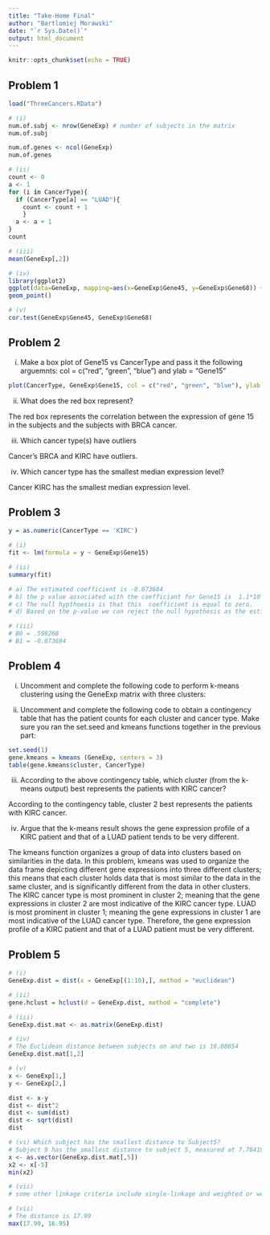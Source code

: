 ```yaml
---
title: "Take-Home Final"
author: "Bartlomiej Morawski"
date: "`r Sys.Date()`"
output: html_document
---
```


```r
knitr::opts_chunk$set(echo = TRUE)
```

## Problem 1
```r
load("ThreeCancers.RData")

# (i)
num.of.subj <- nrow(GeneExp) # number of subjects in the matrix
num.of.subj

num.of.genes <- ncol(GeneExp)
num.of.genes

# (ii)
count <- 0
a <- 1
for (i in CancerType){
  if (CancerType[a] == "LUAD"){
    count <- count + 1
    }
  a <- a + 1
}
count

# (iii)
mean(GeneExp[,2])

# (iv)
library(ggplot2)
ggplot(data=GeneExp, mapping=aes(x=GeneExp$Gene45, y=GeneExp$Gene68)) +
geom_point()

# (v)
cor.test(GeneExp$Gene45, GeneExp$Gene68)
```

## Problem 2

(i) Make a box plot of Gene15 vs CancerType and pass it the following arguemnts: col = c("red", "green", "blue") and ylab = "Gene15"
```r
plot(CancerType, GeneExp$Gene15, col = c("red", "green", "blue"), ylab = "Gene 15")
```

(ii) What does the red box represent?

The red box represents the correlation between the expression of gene 15 in the subjects and the subjects with BRCA cancer. 

(iii) Which cancer type(s) have outliers

Cancer's BRCA and KIRC have outliers.

(iv) Which cancer type has the smallest median expression level?

Cancer KIRC has the smallest median expression level. 


## Problem 3
```r
y = as.numeric(CancerType == 'KIRC')

# (i)
fit <- lm(formula = y ~ GeneExp$Gene15)

# (ii) 
summary(fit) 

# a) The estimated coefficient is -0.073684
# b) the p value associated with the coefficiant for Gene15 is  1.1*10^-15
# c) The null hypthoesis is that this  coefficient is equal to zero.
# d) Based on the p-value we can reject the null hypothesis as the estimated result does not equal zero. 

# (iii)
# B0 = .599268
# B1 = -0.073684
```


## Problem 4

(i) Uncomment and complete the following code to perform k-means clustering using the GeneExp matrix with three clusters:

(ii) Uncomment and complete the following code to obtain a contingency table that has the patient counts for each cluster and cancer type. Make sure you ran the set.seed and kmeans functions together in the previous part:

```r
set.seed(1)
gene.kmeans = kmeans (GeneExp, centers = 3)
table(gene.kmeans$cluster, CancerType)
```
(iii) According to the above contingency table, which cluster (from the k-means output) best represents the patients with KIRC cancer?

According to the contingency table, cluster 2 best represents the patients with KIRC cancer. 

(iv) Argue that the k-means result shows the gene expression profile of a KIRC patient and that of a LUAD patient tends to be very different.

The kmeans function organizes a group of data into clusters based on similarities in the data. In this problem, kmeans was used to organize the data frame depicting different gene expressions into three different clusters; this means that each cluster holds data that is most similar to the data in the same cluster, and is significantly different from the data in other clusters. The KIRC cancer type is most prominent in cluster 2; meaning that the gene expressions in cluster 2 are most indicative of the KIRC cancer type. LUAD is most prominent in cluster 1; meaning the gene expressions in cluster 1 are most indicative of the LUAD cancer type. Therefore, the gene expression profile of a KIRC patient and that of a LUAD patient must be very different. 


## Problem 5
```r
# (i)
GeneExp.dist = dist(x = GeneExp[(1:10),], method = "euclidean")

# (ii)
gene.hclust = hclust(d = GeneExp.dist, method = "complete")

# (iii)
GeneExp.dist.mat <- as.matrix(GeneExp.dist)

# (iv)
# The Euclidean distance between subjects on and two is 18.08654
GeneExp.dist.mat[1,2]

# (v)
x <- GeneExp[1,]
y <- GeneExp[2,]

dist <- x-y
dist <- dist^2
dist <- sum(dist)
dist <- sqrt(dist)
dist

# (vi) Which subject has the smallest distance to Subject5?
# Subject 9 has the smallest distance to subject 5, measured at 7.784195.
x <- as.vector(GeneExp.dist.mat[,5])
x2 <- x[-5]
min(x2)

# (vii)
# some other linkage criteria include single-linkage and weighted or weighted average linkage clustering.

# (vii)
# The distance is 17.99
max(17.99, 16.95) 
```

